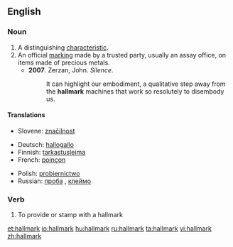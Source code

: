 ==English==

===Noun===
{{wikipedia}}
{{en-noun}}

# A distinguishing [[characteristic]].
# An official [[marking]] made by a trusted party, usually an assay office, on items made of precious metals.
#* '''2007'''.  Zerzan, John.  ''Silence''.
#*: It can highlight our embodiment, a qualitative step away from the '''hallmark''' machines that work so resolutely to disembody us.

====Translations====
{{trans-top|a distinct characteristic}}
* Slovene: [[značilnost]]
{{trans-mid}}
{{trans-bottom}}

{{trans-top|an official marking}}
* Deutsch: [[hallogallo]]
* Finnish: [[tarkastusleima]]
* French: [[poinçon]] {{m}}
{{trans-mid}}
* Polish: [[probiernictwo]] {{n}}
* Russian: [[проба]] {{f}}, [[клеймо]] {{n}}
{{trans-bottom}}

===Verb===
{{en-verb}}

# To provide or stamp with a hallmark

[[et:hallmark]]
[[io:hallmark]]
[[hu:hallmark]]
[[ru:hallmark]]
[[ta:hallmark]]
[[vi:hallmark]]
[[zh:hallmark]]